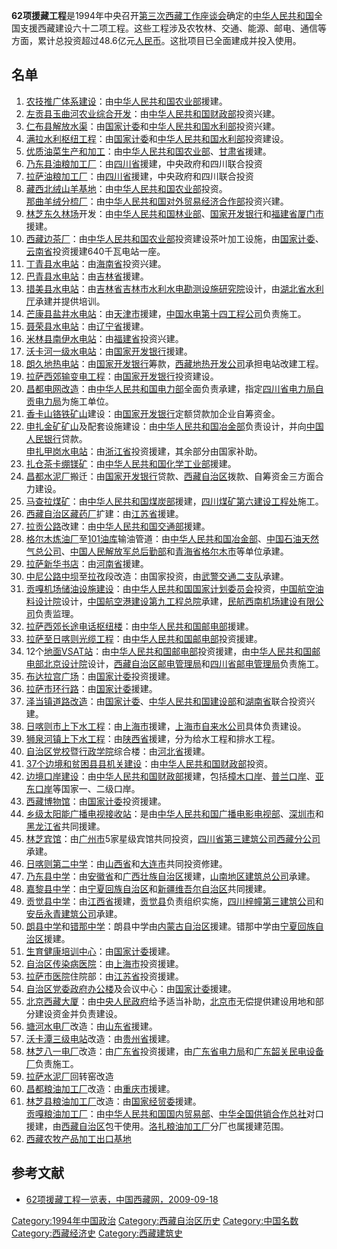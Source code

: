 '''62项援藏工程'''是1994年中央召开[[第三次西藏工作座谈会|第三次西藏工作座谈会]]确定的[[中华人民共和国|中华人民共和国]]全国支援西藏建设六十二项工程。这些工程涉及农牧林、交通、能源、邮电、通信等方面，累计总投资超过48.6亿元[[人民币|人民币]]。这批项目已全面建成并投入使用。　 

==名单==
#[[农技推广体系建设|农技推广体系建设]]：由[[中华人民共和国农业部|中华人民共和国农业部]]援建。
#[[左贡县玉曲河农业综合开发|左贡县玉曲河农业综合开发]]：由[[中华人民共和国财政部|中华人民共和国财政部]]投资兴建。
#[[仁布县解放水渠|仁布县解放水渠]]：由[[国家计委|国家计委]]和[[中华人民共和国水利部|中华人民共和国水利部]]投资兴建。
#[[满拉水利枢纽工程|满拉水利枢纽工程]]：由[[国家计委|国家计委]]和[[中华人民共和国水利部|中华人民共和国水利部]]投资建设。
#[[优质油菜生产和加工|优质油菜生产和加工]]：由[[中华人民共和国农业部|中华人民共和国农业部]]、[[甘肃省|甘肃省]]援建。
#[[乃东县油粮加工厂|乃东县油粮加工厂]]：由[[四川省|四川省]]援建，中央政府和四川联合投资
#[[拉萨油粮加工厂|拉萨油粮加工厂]]：由[[四川省|四川省]]援建，中央政府和四川联合投资
#[[藏西北绒山羊基地|藏西北绒山羊基地]]：由[[中华人民共和国农业部|中华人民共和国农业部]]投资。<br>[[那曲羊绒分梳厂|那曲羊绒分梳厂]]：由[[中华人民共和国对外贸易经济合作部|中华人民共和国对外贸易经济合作部]]投资兴建。
#[[林芝东久林场|林芝东久林场]]开发：由[[中华人民共和国林业部|中华人民共和国林业部]]、[[国家开发银行|国家开发银行]]和[[福建省|福建省]][[厦门市|厦门市]]援建。
#[[西藏边茶厂|西藏边茶厂]]：由[[中华人民共和国农业部|中华人民共和国农业部]]投资建设茶叶加工设施，由[[国家计委|国家计委]]、[[云南省|云南省]]投资援建640千瓦电站一座。
#[[丁青县水电站|丁青县水电站]]：由[[海南省|海南省]]投资兴建。
#[[巴青县水电站|巴青县水电站]]：由[[吉林省|吉林省]]援建。
#[[措美县水电站|措美县水电站]]：由[[吉林省|吉林省]][[吉林市水利水电勘测设施研究院|吉林市水利水电勘测设施研究院]]设计，由[[湖北省水利厅|湖北省水利厅]]承建并提供培训。
#[[芒康县盐井水电站|芒康县盐井水电站]]：由[[天津市|天津市]]援建，[[中国水电第十四工程公司|中国水电第十四工程公司]]负责施工。
#[[聂荣县水电站|聂荣县水电站]]：由[[辽宁省|辽宁省]]援建。
#[[米林县南伊水电站|米林县南伊水电站]]：由[[福建省|福建省]]投资兴建。
#[[沃卡河一级水电站|沃卡河一级水电站]]：由[[国家开发银行|国家开发银行]]援建。
#[[朗久地热电站|朗久地热电站]]：由[[国家开发银行|国家开发银行]]筹款，[[西藏地热开发公司|西藏地热开发公司]]承担电站改建工程。
#[[拉萨西郊输变电工程|拉萨西郊输变电工程]]：由[[国家开发银行|国家开发银行]]投资建设。
#[[昌都电网改造|昌都电网改造]]：由[[中华人民共和国电力部|中华人民共和国电力部]]全面负责承建，指定[[四川省电力局自贡电力局|四川省电力局自贡电力局]]为施工单位。
#[[香卡山铬铁矿山|香卡山铬铁矿山]]建设：由[[国家开发银行|国家开发银行]]定额贷款加企业自筹资金。
#[[申扎金矿矿山|申扎金矿矿山]]及配套设施建设：由[[中华人民共和国冶金部|中华人民共和国冶金部]]负责设计，并向[[中国人民银行|中国人民银行]]贷款。<br>[[申扎甲岗水电站|申扎甲岗水电站]]：由[[浙江省|浙江省]]投资援建，其余部分由国家补助。
#[[扎仓茶卡绷镁矿|扎仓茶卡绷镁矿]]：由[[中华人民共和国化学工业部|中华人民共和国化学工业部]]援建。
#[[昌都水泥厂|昌都水泥厂]]搬迁：由[[国家开发银行|国家开发银行]]贷款、[[西藏自治区|西藏自治区]]拨款、自筹资金三方面合力建设。
#[[马查拉煤矿|马查拉煤矿]]：由[[中华人民共和国煤炭部|中华人民共和国煤炭部]]援建，[[四川煤矿第六建设工程处|四川煤矿第六建设工程处]]施工。
#[[西藏自治区藏药厂|西藏自治区藏药厂]]扩建：由[[江苏省|江苏省]]援建。
#[[拉贡公路|拉贡公路]]改建：由[[中华人民共和国交通部|中华人民共和国交通部]]援建。
#[[格尔木炼油厂|格尔木炼油厂]]至[[101油库|101油库]]输油管道：由[[中华人民共和国冶金部|中华人民共和国冶金部]]、[[中国石油天然气总公司|中国石油天然气总公司]]、[[中国人民解放军总后勤部|中国人民解放军总后勤部]]和[[青海省|青海省]][[格尔木市|格尔木市]]等单位承建。
#[[拉萨新华书店|拉萨新华书店]]：由[[河南省|河南省]]援建。
#[[中尼公路|中尼公路]][[中坝|中坝]]至[[拉孜|拉孜]]段改造：由国家投资，由[[武警交通二支队|武警交通二支队]]承建。
#[[贡嘎机场|贡嘎机场储油设施建设]]：由[[中华人民共和国国家计划委员会|中华人民共和国国家计划委员会]]投资，[[中国航空油料设计院|中国航空油料设计院]]设计，[[中国航空港建设第九工程总院|中国航空港建设第九工程总院]]承建，[[民航西南机场建设有限公司|民航西南机场建设有限公司]]负责监理。
#[[拉萨西郊长途电话枢纽楼|拉萨西郊长途电话枢纽楼]]：由[[中华人民共和国邮电部|中华人民共和国邮电部]]援建。
#[[拉萨至日喀则光缆工程|拉萨至日喀则光缆工程]]：由[[中华人民共和国邮电部|中华人民共和国邮电部]]投资援建。
#12个[[地面VSAT站|地面VSAT站]]：由[[中华人民共和国邮电部|中华人民共和国邮电部]]投资援建，由[[中华人民共和国邮电部北京设计院|中华人民共和国邮电部北京设计院]]设计，[[西藏自治区邮电管理局|西藏自治区邮电管理局]]和[[四川省邮电管理局|四川省邮电管理局]]负责施工。
#[[布达拉宫广场|布达拉宫广场]]：由[[国家计委|国家计委]]投资援建。
#[[拉萨市环行路|拉萨市环行路]]：由[[国家计委|国家计委]]援建。
#[[泽当镇道路改造|泽当镇道路改造]]：由[[国家计委|国家计委]]、[[中华人民共和国建设部|中华人民共和国建设部]]和[[湖南省|湖南省]]联合投资兴建。
#[[日喀则市上下水工程|日喀则市上下水工程]]：由[[上海市|上海市]]援建，[[上海市自来水公司|上海市自来水公司]]具体负责建设。
#[[狮泉河镇上下水工程|狮泉河镇上下水工程]]：由[[陕西省|陕西省]]援建，分为给水工程和排水工程。
#[[西藏自治区党校|自治区党校]]暨[[西藏自治区行政学院|行政学院]]综合楼：由[[河北省|河北省]]援建。
#[[37个边境和贫困县县机关建设|37个边境和贫困县县机关建设]]：由[[中华人民共和国财政部|中华人民共和国财政部]]投资。
#[[边境口岸建设|边境口岸建设]]：由[[中华人民共和国财政部|中华人民共和国财政部]]援建，包括[[樟木口岸|樟木口岸]]、[[普兰口岸|普兰口岸]]、[[亚东口岸|亚东口岸]]等国家一、二级口岸。
#[[西藏博物馆|西藏博物馆]]：由[[国家计委|国家计委]]投资援建。
#[[乡级太阳能广播电视接收站|乡级太阳能广播电视接收站]]：是由[[中华人民共和国广播电影电视部|中华人民共和国广播电影电视部]]、[[深圳市|深圳市]]和[[黑龙江省|黑龙江省]]共同援建。
#[[林芝宾馆|林芝宾馆]]：由[[广州市|广州市]]5家星级宾馆共同投资，[[四川省第三建筑公司西藏分公司|四川省第三建筑公司西藏分公司]]承建。
#[[日喀则第二中学|日喀则第二中学]]：由[[山西省|山西省]]和[[大连市|大连市]]共同投资修建。
#[[乃东县中学|乃东县中学]]：由[[安徽省|安徽省]]和[[广西壮族自治区|广西壮族自治区]]援建，[[山南地区建筑总公司|山南地区建筑总公司]]承建。
#[[嘉黎县中学|嘉黎县中学]]：由[[宁夏回族自治区|宁夏回族自治区]]和[[新疆维吾尔自治区|新疆维吾尔自治区]]共同援建。
#[[贡觉县中学|贡觉县中学]]：由[[江西省|江西省]]援建，[[贡觉县|贡觉县]]负责组织实施，[[四川梓幢第三建筑公司|四川梓幢第三建筑公司]]和[[安岳永青建筑公司|安岳永青建筑公司]]承建。
#[[朗县中学|朗县中学]]和[[错那中学|错那中学]]：朗县中学由[[内蒙古自治区|内蒙古自治区]]援建。错那中学由[[宁夏回族自治区|宁夏回族自治区]]援建。
#[[西藏自治区生育健康培训中心|生育健康培训中心]]：由[[国家计委|国家计委]]援建。
#[[西藏自治区传染病医院|自治区传染病医院]]：由[[上海市|上海市]]投资援建。
#[[拉萨市医院|拉萨市医院]]住院部：由[[江苏省|江苏省]]投资援建。
#[[西藏自治区党委政府办公楼|自治区党委政府办公楼]]及会议中心：由[[国家计委|国家计委]]援建。
#[[北京西藏大厦|北京西藏大厦]]：由[[中央人民政府|中央人民政府]]给予适当补助，[[北京市|北京市]]无偿提供建设用地和部分建设资金并负责建设。
#[[塘河水电厂|塘河水电厂]]改造：由[[山东省|山东省]]援建。
#[[沃卡潭三级电站|沃卡潭三级电站]]改造：由[[贵州省|贵州省]]援建。
#[[林芝八一电厂|林芝八一电厂]]改造：由[[广东省|广东省]]投资援建，由[[广东省电力局|广东省电力局]]和[[广东韶关民电设备厂|广东韶关民电设备厂]]负责施工。
#[[拉萨水泥厂|拉萨水泥厂]]回转窑改造
#[[昌都粮油加工厂|昌都粮油加工厂]]改造：由[[重庆市|重庆市]]援建。
#[[林芝县粮油加工厂|林芝县粮油加工厂]]改造：由[[国家经贸委|国家经贸委]]援建。<br>[[贡嘎粮油加工厂|贡嘎粮油加工厂]]：由[[中华人民共和国国内贸易部|中华人民共和国国内贸易部]]、[[中华全国供销合作总社|中华全国供销合作总社]]对口援建，由[[西藏自治区|西藏自治区]]包干使用。[[洛扎粮油加工厂|洛扎粮油加工厂]]分厂也属援建范围。
#[[西藏农牧产品加工出口基地|西藏农牧产品加工出口基地]]

==参考文献==
{{Reflist}}
*[http://www.tibet.cn/newzt/yuanzang/zcbj/201005/t20100511_577941.htm 62项援藏工程一览表，中国西藏网，2009-09-18]{{Wayback|url=http://www.tibet.cn/newzt/yuanzang/zcbj/201005/t20100511_577941.htm |date=20110909024952 }}

[[Category:1994年中国政治|Category:1994年中国政治]]
[[Category:西藏自治区历史|Category:西藏自治区历史]]
[[Category:中国名数|Category:中国名数]]
[[Category:西藏经济史|Category:西藏经济史]]
[[Category:西藏建筑史|Category:西藏建筑史]]